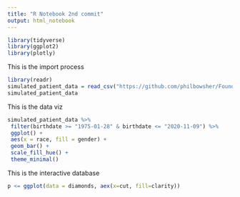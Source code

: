 ```yaml
---
title: "R Notebook 2nd commit"
output: html_notebook
---
```

```r
library(tidyverse)
library(ggplot2)
library(plotly)
```

This is the import process

```r
library(readr)
simulated_patient_data = read_csv("https://github.com/philbowsher/Foundation-of-the-R-Workflow-workshop-2019-09-06/raw/master/Examples/data/simulated_patient_data.csv")
simulated_patient_data
```

This is the data viz

```r
simulated_patient_data %>%
 filter(birthdate >= "1975-01-28" & birthdate <= "2020-11-09") %>%
 ggplot() +
 aes(x = race, fill = gender) +
 geom_bar() +
 scale_fill_hue() +
 theme_minimal()
```

This is the interactive database

```r
p <= ggplot(data = diamonds, aex(x=cut, fill=clarity))
```

